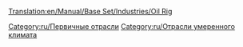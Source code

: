 [[Translation:en/Manual/Base Set/Industries/Oil Rig]]

{{ru/Промышленность|Изображение=en/Oilrig.png|имя=Нефтяная платформа
|Климат=[[ru/Manual/Климат]].
|Принимает=[[ru/Manual/Base Set/Cargos/Пассажиры|Пассажиров]].
|Производит=[[en/Manual/Base Set/Cargos/Oil|Нефть]], Пассажиров.
|Примечания=Нет в других [[ru/Manual/Климат|климатах]]. Имеет встроенные [[ru/Manual/Аэропорты|вертолётную площадку]] и [[ru/Пристани|пристань]] для всех [[ru/Manual/Транспортная компания|компаний]] в игре.
}}

{{ru/Navbox Промышленность}}

[[Category:ru/Первичные отрасли]]
[[Category:ru/Отрасли умеренного климата]]